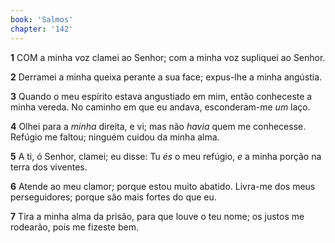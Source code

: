```yaml
---
book: 'Salmos'
chapter: '142'
---
```


**1** COM a minha voz clamei ao Senhor; com a minha voz supliquei ao Senhor.

**2** Derramei a minha queixa perante a sua face; expus-lhe a minha angústia.

**3** Quando o meu espírito estava angustiado em mim, então conheceste a minha vereda. No caminho em que eu andava, esconderam-me _um_ laço.

**4** Olhei para a _minha_ direita, e vi; mas não _havia_ quem me conhecesse. Refúgio me faltou; ninguém cuidou da minha alma.

**5** A ti, ó Senhor, clamei; eu disse: Tu _és_ o meu refúgio, _e_ a minha porção na terra dos viventes.

**6** Atende ao meu clamor; porque estou muito abatido. Livra-me dos meus perseguidores; porque são mais fortes do que eu.

**7** Tira a minha alma da prisão, para que louve o teu nome; os justos me rodearão, pois me fizeste bem.
